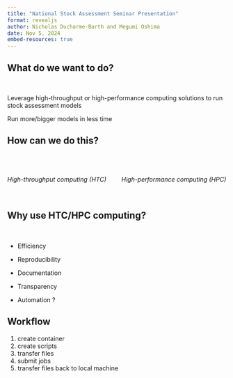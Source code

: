 ```yaml
---
title: "National Stock Assessment Seminar Presentation"
format: revealjs
author: Nicholas Ducharme-Barth and Megumi Oshima
date: Nov 5, 2024
embed-resources: true
---
```



## What do we want to do?  

<br/>

::: {.fragment .strike}
Leverage high-throughput or high-performance computing solutions to run stock assessment models
:::

::: {.fragment .fade-in}
Run more/bigger models in less time
:::

## How can we do this? 
<br/>  

::: columns
::: {.column width="45%"}
###### High-throughput computing (HTC)
:::

::: {.column width="45%"}
###### High-performance computing (HPC)
:::
:::

## Why use HTC/HPC computing? 
<br/>  

-   Efficiency

-   Reproducibility

-   Documentation

-   Transparency

-   Automation [?]{.fragment .fade-in}

## Workflow  

::: incremental
1.  create container
2.  create scripts
3.  transfer files
4.  submit jobs
5.  transfer files back to local machine
:::
